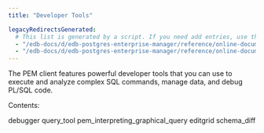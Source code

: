 ```yaml
---
title: "Developer Tools"

legacyRedirectsGenerated:
  # This list is generated by a script. If you need add entries, use the `legacyRedirects` key.
  - "/edb-docs/d/edb-postgres-enterprise-manager/reference/online-documentation/8.0/toc_pem_developer_tools.html"
  - "/edb-docs/d/edb-postgres-enterprise-manager/reference/online-documentation/latest/toc_pem_developer_tools.html"
---
```


<div id="toc_pem_developer_tools" class="registered_link"></div>

The PEM client features powerful developer tools that you can use to execute and analyze complex SQL commands, manage data, and debug PL/SQL code.

Contents:

<div class="toctree">

debugger query_tool pem_interpreting_graphical_query editgrid schema_diff

</div>
